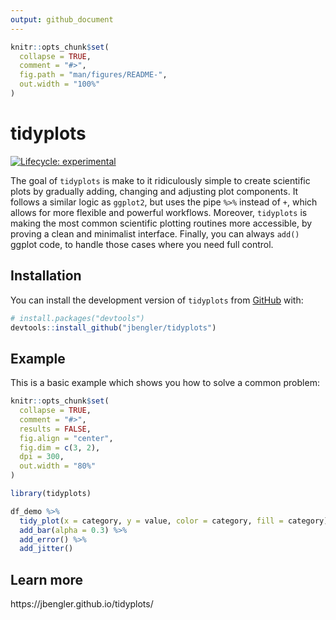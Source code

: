 ```yaml
---
output: github_document
---
```


<!-- README.md is generated from README.Rmd. Please edit that file -->

```r
knitr::opts_chunk$set(
  collapse = TRUE,
  comment = "#>",
  fig.path = "man/figures/README-",
  out.width = "100%"
)
```

# tidyplots

<!-- badges: start -->
[![Lifecycle: experimental](https://img.shields.io/badge/lifecycle-experimental-orange.svg)](https://www.tidyverse.org/lifecycle/#experimental)
<!-- badges: end -->

The goal of `tidyplots` is make to it ridiculously simple to create scientific plots by gradually adding, changing and adjusting plot components. It follows a similar logic as `ggplot2`, but uses the pipe `%>%` instead of `+`, which allows for more flexible and powerful workflows. Moreover, `tidyplots` is making the most common scientific plotting routines more accessible, by proving a clean and minimalist interface. Finally, you can always `add()` ggplot code, to handle those cases where you need full control.

## Installation

You can install the development version of `tidyplots` from [GitHub](https://github.com/) with:

``` r
# install.packages("devtools")
devtools::install_github("jbengler/tidyplots")
```

## Example

This is a basic example which shows you how to solve a common problem:

```r
knitr::opts_chunk$set(
  collapse = TRUE,
  comment = "#>",
  results = FALSE,
  fig.align = "center",
  fig.dim = c(3, 2),
  dpi = 300,
  out.width = "80%"
)
```

```r
library(tidyplots)

df_demo %>% 
  tidy_plot(x = category, y = value, color = category, fill = category) %>% 
  add_bar(alpha = 0.3) %>% 
  add_error() %>% 
  add_jitter()

```

## Learn more

https://jbengler.github.io/tidyplots/
